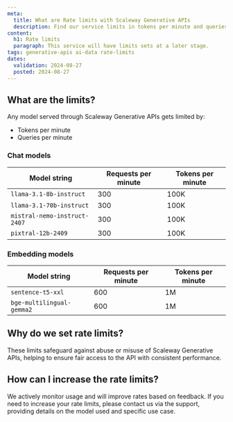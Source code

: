 ```yaml
---
meta:
  title: What are Rate limits with Scaleway Generative APIs
  description: Find our service limits in tokens per minute and queries per second
content:
  h1: Rate limits
  paragraph: This service will have limits sets at a later stage.
tags: generative-apis ai-data rate-limits
dates:
  validation: 2024-08-27
  posted: 2024-08-27
---
```


## What are the limits?

Any model served through Scaleway Generative APIs gets limited by:
- Tokens per minute
- Queries per minute

### Chat models

| Model string | Requests per minute | Tokens per minute |
|-----------------|-----------------|-----------------|
| `llama-3.1-8b-instruct` | 300 | 100K |
| `llama-3.1-70b-instruct` | 300 | 100K |
| `mistral-nemo-instruct-2407`| 300 | 100K |
| `pixtral-12b-2409`| 300 | 100K |

### Embedding models 

| Model string | Requests per minute | Tokens per minute |
|-----------------|-----------------|-----------------|
| `sentence-t5-xxl` | 600 | 1M |
| `bge-multilingual-gemma2` | 600 | 1M |

## Why do we set rate limits?

These limits safeguard against abuse or misuse of Scaleway Generative APIs, helping to ensure fair access to the API with consistent performance.

## How can I increase the rate limits?

We actively monitor usage and will improve rates based on feedback.
If you need to increase your rate limits, please contact us via the support, providing details on the model used and specific use case.